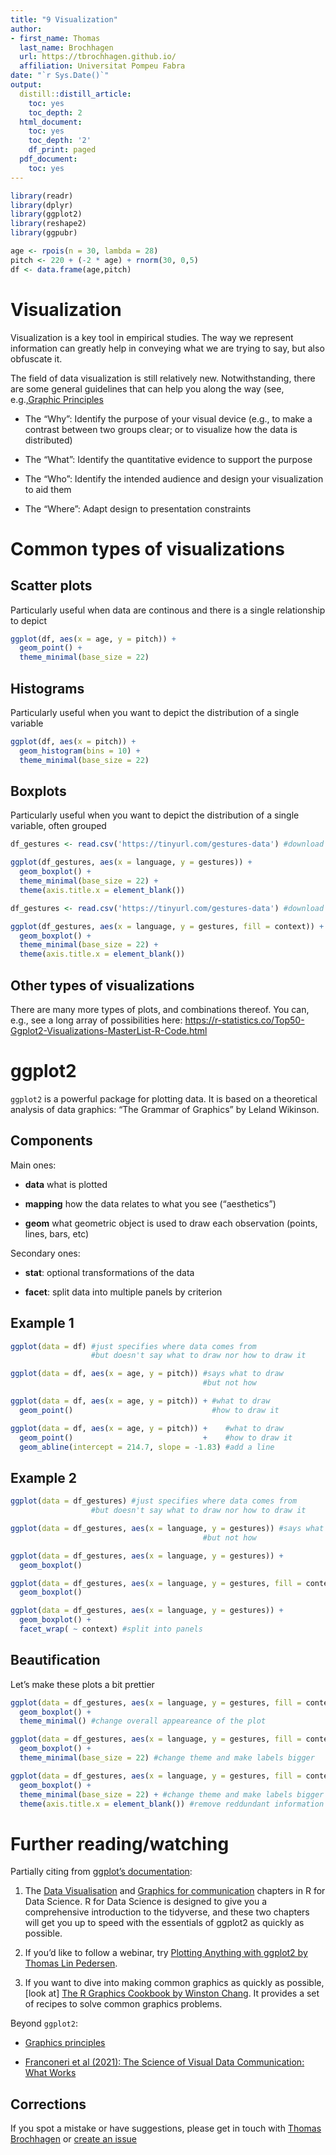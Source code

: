 ```yaml
---
title: "9 Visualization"
author:
- first_name: Thomas
  last_name: Brochhagen
  url: https://tbrochhagen.github.io/
  affiliation: Universitat Pompeu Fabra
date: "`r Sys.Date()`"
output:
  distill::distill_article:
    toc: yes
    toc_depth: 2
  html_document:
    toc: yes
    toc_depth: '2'
    df_print: paged
  pdf_document:
    toc: yes
---
```



```r
library(readr)
library(dplyr)
library(ggplot2)
library(reshape2)
library(ggpubr)

age <- rpois(n = 30, lambda = 28)
pitch <- 220 + (-2 * age) + rnorm(30, 0,5)
df <- data.frame(age,pitch)
```

# Visualization

Visualization is a key tool in empirical studies. The way we represent information can greatly help in conveying what we are trying to say, but also obfuscate it. 

The field of data visualization is still relatively new. Notwithstanding, there are some general guidelines that can help you along the way (see, e.g.,[Graphic Principles](https://github.com/GraphicsPrinciples/CheatSheet/blob/master/NVSCheatSheet.pdf)

* The "Why": Identify the purpose of your visual device (e.g., to make a contrast between two groups clear; or to visualize how the data is distributed)

* The "What": Identify the quantitative evidence to support the purpose

* The "Who": Identify the intended audience and design your visualization to aid them

* The "Where": Adapt design to presentation constraints


# Common types of visualizations

## Scatter plots

Particularly useful when data are continous and there is a single relationship to depict

```r

ggplot(df, aes(x = age, y = pitch)) + 
  geom_point() +
  theme_minimal(base_size = 22)
```
## Histograms

Particularly useful when you want to depict the distribution of a single variable

```r

ggplot(df, aes(x = pitch)) +
  geom_histogram(bins = 10) +
  theme_minimal(base_size = 22)

```

## Boxplots

Particularly useful when you want to depict the distribution of a single variable, often grouped


```r
df_gestures <- read.csv('https://tinyurl.com/gestures-data') #download data

ggplot(df_gestures, aes(x = language, y = gestures)) +
  geom_boxplot() +
  theme_minimal(base_size = 22) +
  theme(axis.title.x = element_blank())
```

```r
df_gestures <- read.csv('https://tinyurl.com/gestures-data') #download data

ggplot(df_gestures, aes(x = language, y = gestures, fill = context)) +
  geom_boxplot() +
  theme_minimal(base_size = 22) +
  theme(axis.title.x = element_blank())
```

## Other types of visualizations

There are many more types of plots, and combinations thereof. You can, e.g., see a long array of possibilities here: [https://r-statistics.co/Top50-Ggplot2-Visualizations-MasterList-R-Code.html](https://r-statistics.co/Top50-Ggplot2-Visualizations-MasterList-R-Code.html)


# ggplot2

`ggplot2` is a powerful package for plotting data. It is based on a theoretical analysis of data graphics: “The Grammar of Graphics” by Leland Wikinson.

## Components

Main ones:

* **data** what is plotted

* **mapping** how the data relates to what you see ("aesthetics")

* **geom** what geometric object is used to draw each observation (points, lines, bars, etc)

Secondary ones:

* **stat**: optional transformations of the data

* **facet**: split data into multiple panels by criterion


## Example 1

```r
ggplot(data = df) #just specifies where data comes from 
                  #but doesn't say what to draw nor how to draw it
```

```r
ggplot(data = df, aes(x = age, y = pitch)) #says what to draw
                                           #but not how
```
```r
ggplot(data = df, aes(x = age, y = pitch)) + #what to draw
  geom_point()                               #how to draw it
```


```r
ggplot(data = df, aes(x = age, y = pitch)) +    #what to draw
  geom_point()                             +    #how to draw it
  geom_abline(intercept = 214.7, slope = -1.83) #add a line
```

## Example 2

```r
ggplot(data = df_gestures) #just specifies where data comes from 
                  #but doesn't say what to draw nor how to draw it
```

```r
ggplot(data = df_gestures, aes(x = language, y = gestures)) #says what to draw
                                           #but not how
```

```r
ggplot(data = df_gestures, aes(x = language, y = gestures)) +
  geom_boxplot()
```
```r
ggplot(data = df_gestures, aes(x = language, y = gestures, fill = context)) +
  geom_boxplot()
```
```r
ggplot(data = df_gestures, aes(x = language, y = gestures)) +
  geom_boxplot() + 
  facet_wrap( ~ context) #split into panels
```

## Beautification

Let's make these plots a bit prettier

```r
ggplot(data = df_gestures, aes(x = language, y = gestures, fill = context)) +
  geom_boxplot() +
  theme_minimal() #change overall appeareance of the plot
```
```r
ggplot(data = df_gestures, aes(x = language, y = gestures, fill = context)) +
  geom_boxplot() +
  theme_minimal(base_size = 22) #change theme and make labels bigger
```
```r
ggplot(data = df_gestures, aes(x = language, y = gestures, fill = context)) +
  geom_boxplot() +
  theme_minimal(base_size = 22) + #change theme and make labels bigger
  theme(axis.title.x = element_blank()) #remove reddundant information
```

# Further reading/watching

Partially citing from [ggplot's documentation](https://ggplot2.tidyverse.org/):

1. The [Data Visualisation](https://r4ds.had.co.nz/data-visualisation.html) and [Graphics for communication](https://r4ds.had.co.nz/graphics-for-communication.html) chapters in R for Data Science. R for Data Science is designed to give you a comprehensive introduction to the tidyverse, and these two chapters will get you up to speed with the essentials of ggplot2 as quickly as possible.

2. If you’d like to follow a webinar, try [Plotting Anything with ggplot2 by Thomas Lin Pedersen](https://r-graphics.org/).

3. If you want to dive into making common graphics as quickly as possible, [look at] [The R Graphics Cookbook by Winston Chang](https://r-graphics.org/). It provides a set of recipes to solve common graphics problems.

Beyond `ggplot2`:

* [Graphics principles](https://graphicsprinciples.github.io/)

* [Franconeri et al (2021): The Science of Visual Data Communication: What Works](https://www2.econ.iastate.edu/tesfatsi/ScienceOfVisualDataCommunication.FranconeriEtAl2021.pdf)

## Corrections {.appendix}
If you spot a mistake or have suggestions, please get in touch with [Thomas Brochhagen](https://brochhagen.github.io) or [create an issue](https://github.com/metodesempirics/metodesempirics.github.io/issues/new)

